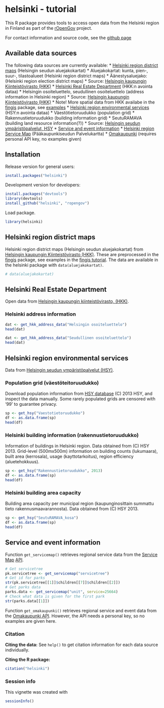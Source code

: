 <!--
%\VignetteEngine{knitr}
%\VignetteIndexEntry{An R Markdown Vignette made with knitr}
-->


helsinki - tutorial
===========

This R package provides tools to access open data from the Helsinki region in Finland
as part of the [rOpenGov](http://ropengov.github.io) project.

For contact information and source code, see the [github page](https://github.com/rOpenGov/helsinki)

## Available data sources

The following data sources are currently available:
* [Helsinki region district maps](#aluejakokartat) (Helsingin seudun aluejakokartat)
 * Aluejakokartat: kunta, pien-, suur-, tilastoalueet (Helsinki region district maps)
 * Äänestysaluejako: (Helsinki region election district maps)
 * Source: [Helsingin kaupungin Kiinteistövirasto (HKK)](http://ptp.hel.fi/avoindata/)
* [Helsinki Real Estate Department](#hkk) (HKK:n avointa dataa)
 * Helsingin osoiteluettelo, seudullinen osoiteluettelo (address information in Helsinki region)
 * Source: [Helsingin kaupungin Kiinteistövirasto (HKK)](http://ptp.hel.fi/avoindata/)
 * Note! More spatial data from HKK availabe in the [fingis](https://github.com/rOpenGov/fingis) package, see [examples](https://github.com/rOpenGov/fingis/blob/master/vignettes/fingis_tutorial.md#hel-spatial)
* [Helsinki region environmental services](#hsy) (HSY:n avointa dataa)
 * Väestötietoruudukko (population grid)
 * Rakennustietoruudukko (building information grid)
 * SeutuRAMAVA (building land resource information(?))
 * Source: [Helsingin seudun ympäristöpalvelut, HSY](http://www.hsy.fi/seututieto/kaupunki/paikkatiedot/Sivut/Avoindata.aspx)
* [Service and event information](#servicemap)
 * [Helsinki region Service Map](http://www.hel.fi/palvelukartta/Default.aspx?language=fi&city=91) (Pääkaupunkiseudun Palvelukartta)
 * [Omakaupunki](http://api.omakaupunki.fi/) (requires personal API key, no examples given)
 

## Installation

Release version for general users:

```r
install.packages("helsinki")
```

Development version for developers:

```r
install.packages("devtools")
library(devtools)
install_github("helsinki", "ropengov")
```

Load package.

```r
library(helsinki)
```

## <a name="aluejakokartat"></a>Helsinki region district maps

Helsinki region district maps (Helsingin seudun aluejakokartat) from [Helsingin kaupungin Kiinteistövirasto (HKK)](http://ptp.hel.fi/avoindata/). These are preprocessed in the [fingis](https://github.com/rOpenGov/fingis) package, see examples in the [fingis tutorial](https://github.com/rOpenGov/fingis/blob/master/vignettes/fingis_tutorial.md). The data are available in the helsinki package with `data(aluejakokartat)`.

```r
# data(aluejakokartat)
```


## <a name="hkk"></a>Helsinki Real Estate Department

Open data from [Helsingin kaupungin kiinteistövirasto, (HKK)](http://kartta.hel.fi/avoindata/index.html).

### Helsinki address information

```r
dat <- get_hkk_address_data("Helsingin osoiteluettelo")
head(dat)
```

```r
dat <- get_hkk_address_data("Seudullinen osoiteluettelo")
head(dat)
```


## <a name="hsy"></a> Helsinki region environmental services

Data from [Helsingin seudun ympäristöpalvelut (HSY)](http://www.hsy.fi/seututieto/kaupunki/paikkatiedot/Sivut/Avoindata.aspx).

### Population grid (väestöteitoruudukko)

Download population information from [HSY database](http://www.hsy.fi/seututieto/kaupunki/paikkatiedot/Sivut/Avoindata.aspx) (C) 2013 HSY, and inspect the data manually. Some rarely populated grids are censored with '99' to guarantee privacy.

```r
sp <- get_hsy("Vaestotietoruudukko")
df <- as.data.frame(sp)   
head(df)
```


### Helsinki building information (rakennustietoruudukko)

Information of buildings in Helsinki region. Data obtained from (C)
HSY 2013. Grid-level (500mx500m) information on building counts
(lukumaara), built area (kerrosala), usage (kayttotarkoitus), region
efficiency (aluetehokkuus).

```r
sp <- get_hsy("Rakennustietoruudukko", 2013)  
df <- as.data.frame(sp)   
head(df)
```

### Helsinki building area capacity

Building area capacity per municipal region (kaupunginosittain summattu tieto rakennusmaavarannosta). Data obtained from (C) HSY 2013. 

```r
sp <- get_hsy("SeutuRAMAVA_kosa")  
df <- as.data.frame(sp)   
head(df)
```



## <a name="servicemap"></a>Service and event information

Function `get_servicemap()` retrieves regional service data from the [Service Map](http://www.hel.fi/palvelukartta/Default.aspx?language=fi&city=91) [API](http://www.hel.fi/palvelukarttaws/rest/ver2_en.html).

```r
# Get servicetree
pk.servicetree <- get_servicemap("servicetree")
# Get id for parks
str(pk.servicetree[[1]]$children[[7]]$children[[2]])
# Get parks data
parks.data <- get_servicemap("unit", service=25664)
# Check what data is given for the first park
str(parks.data[[1]])
```

Function `get_omakaupunki()` retrieves regional service and event data from the [Omakaupunki API](http://api.omakaupunki.fi/). However, the API needs a personal key, so no examples are given here.

### Citation

**Citing the data:** See `help()` to get citation information for each data source individually.

**Citing the R package:**

```r
citation("helsinki")
```

### Session info


This vignette was created with

```r
sessionInfo()
```

